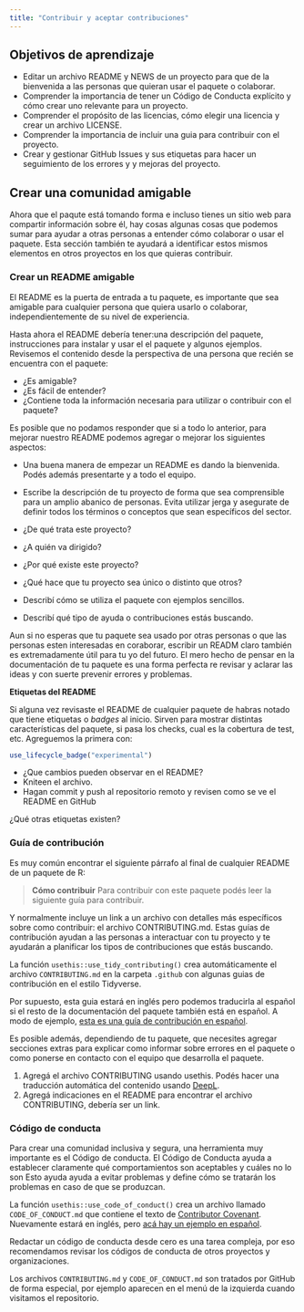 ```yaml
---
title: "Contribuir y aceptar contribuciones"
---
```


## Objetivos de aprendizaje

- Editar un archivo README y NEWS de un proyecto para que de la bienvenida a las personas que quieran usar el paquete o colaborar.
- Comprender la importancia de tener un Código de Conducta explícito y cómo crear uno relevante para un proyecto.
- Comprender el propósito de las licencias, cómo elegir una licencia y crear un archivo LICENSE.
- Comprender la importancia de incluir una guia para contribuir con el proyecto.
- Crear y gestionar GitHub Issues y sus etiquetas para hacer un seguimiento de los errores y
y mejoras del proyecto.

## Crear una comunidad amigable

Ahora que el paqute está tomando forma e incluso tienes un sitio web para
compartir información sobre él, hay cosas algunas cosas que podemos sumar para ayudar a otras personas a entender cómo colaborar o usar el paquete. Esta sección también te ayudará a identificar estos mismos elementos en otros proyectos en los que quieras contribuir.

### Crear un README amigable

El README es la puerta de entrada a tu paquete, es importante que sea amigable para cualquier persona que quiera usarlo o colaborar, independientemente de su nivel de experiencia.

Hasta ahora el README debería tener:una descripción del paquete, instrucciones para instalar y usar el el paquete y algunos ejemplos. Revisemos el contenido desde la perspectiva de una persona que recién se encuentra con el paquete:

* ¿Es amigable? 
* ¿Es fácil de entender? 
* ¿Contiene toda la información necesaria para utilizar o contribuir con el paquete?

Es posible que no podamos responder que si a todo lo anterior, para mejorar nuestro README podemos agregar o mejorar los siguientes aspectos:

- Una buena manera de empezar un README es dando la bienvenida. Podés además presentarte y a todo el equipo.

- Escribe la descripción de tu proyecto de forma que sea comprensible para un amplio abanico de personas. Evita utilizar jerga y asegurate de definir todos los términos o conceptos que sean específicos del sector.

- ¿De qué trata este proyecto?
- ¿A quién va dirigido?
- ¿Por qué existe este proyecto?
- ¿Qué hace que tu proyecto sea único o distinto que otros?
- Describí cómo se utiliza el paquete con ejemplos sencillos.
- Describí qué tipo de ayuda o contribuciones estás buscando.

Aun si no esperas que tu paquete sea usado por otras personas o que las personas esten interesadas en coraborar, escribir un READM claro también es extremadamente útil para tu yo del futuro. El mero hecho de pensar en la documentación de tu paquete es una forma perfecta re revisar y aclarar las ideas y con suerte prevenir errores y problemas.


::: ejercicio

**Etiquetas del README**

Si alguna vez revisaste el README de cualquier paquete de habras notado que tiene etiquetas o *badges* al inicio. Sirven para mostrar distintas características del paquete, si pasa los checks, cual es la cobertura de test, etc. Agreguemos la primera con:

```r
use_lifecycle_badge("experimental")
```

* ¿Que cambios pueden observar en el README?
* Kniteen el archivo.
* Hagan commit y push al repositorio remoto y revisen como se ve el README en GitHub 

¿Qué otras etiquetas existen?

:::


### Guía de contribución

Es muy común encontrar el siguiente párrafo al final de cualquier README de un paquete de R:

> **Cómo contribuir**
> Para contribuir con este paquete podés leer la siguiente guía para contribuir. 

Y normalmente incluye un link a un archivo con detalles más específicos sobre como contribuir: el archivo CONTRIBUTING.md. Estas guías de contribución ayudan a las personas a
interactuar con tu proyecto y te ayudarán a planificar los tipos de
contribuciones que estás buscando.

La función `usethis::use_tidy_contributing()` crea automáticamente el archivo `CONTRIBUTING.md` en la carpeta `.github` con algunas
guias de contribución en el estilo Tidyverse.

Por supuesto, esta guia estará en inglés pero podemos traducirla al español si el resto de la documentación del paquete también está en español. A modo de ejemplo, [esta es una guía de contribución en español](https://github.com/AgRoMeteorologiaINTA/agroclimatico/blob/master/.github/CONTRIBUTING.md).

Es posible además, dependiendo de tu paquete, que necesites agregar secciones extras para explicar como informar sobre errores en el paquete o como ponerse en contacto con el equipo que desarrolla el paquete.


::: ejercicio

1. Agregá el archivo CONTRIBUTING usando usethis. Podés hacer una traducción automática del contenido usando [DeepL](https://www.deepl.com/en/translator).
2. Agregá indicaciones en el README para encontrar el archivo CONTRIBUTING, debería ser un link. 

:::

### Código de conducta

Para crear una comunidad inclusiva y segura, una herramienta muy importante es el
Código de conducta. El Código de Conducta ayuda a establecer claramente qué comportamientos
son aceptables y cuáles no lo son Esto ayuda ayuda a evitar
problemas y define cómo se tratarán los problemas
en caso de que se produzcan.

La función `usethis::use_code_of_conduct()` crea un archivo llamado
`CODE_OF_CONDUCT.md` que contiene el texto de [Contributor
Covenant](https://www.contributor-covenant.org/). Nuevamente estará en inglés, pero [acá hay un ejemplo en español](https://github.com/AgRoMeteorologiaINTA/agroclimatico/blob/master/CODE_OF_CONDUCT.md).

Redactar un código de conducta desde cero es una tarea compleja, por eso recomendamos revisar los códigos de conducta de otros proyectos y organizaciones.

Los archivos `CONTRIBUTING.md` y `CODE_OF_CONDUCT.md` son tratados por
GitHub de forma especial, por ejemplo aparecen en el menú de la izquierda cuando visitamos el repositorio.